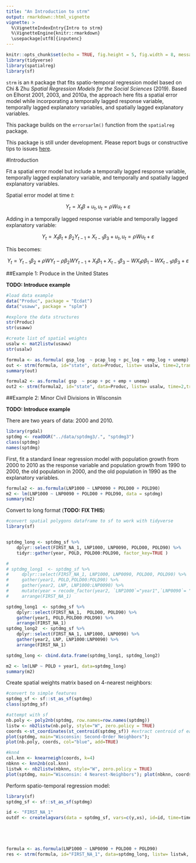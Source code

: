 ---
title: "An Introduction to strm"
output: rmarkdown::html_vignette
vignette: >
  %\VignetteIndexEntry{Intro to strm}
  %\VignetteEngine{knitr::rmarkdown}
  \usepackage[utf8]{inputenc}
---

```{r setup, include=FALSE}
knitr::opts_chunk$set(echo = TRUE, fig.height = 5, fig.width = 8, message = TRUE, warning = FALSE)
library(tidyverse)
library(spatialreg)
library(sf)

```

`strm` is an `R` package that fits spatio-temporal regression model based on Chi & Zhu *Spatial Regression Models for the Social Sciences* (2019). Based on Elhorst 2001, 2003, and 2010a, the approach here fits a spatial error model while incorporating a temporally lagged response variable, temporally lagged explanatory variables, and spatially lagged explanatory variables.

This package builds on the `errorsarlm()` function from the `spatialreg` package.

This package is still under development. Please report bugs or constructive tips to issues [here](https://github.com/mkamenet3/strm/issues).


#Introduction


Fit a spatial error model but include a temporally lagged response variable, temporally lagged explanatory variable, and temporally and spatially lagged explanatory variables.

Spatial error model at time $t$:

$$Y_t = X_t \beta + u_t, u_t=\rho Wu_t + \varepsilon$$

Adding in a temporally lagged response variable and temporally lagged explanatory variable:

$$Y_t = X_t\beta_t + \beta_2Y_{t-1} + X_{t-1}\beta_3 + u_t, u_t=\rho Wu_t + \varepsilon$$


This becomes:

$$Y_t = Y_{t-1} \beta_2 + \rho W Y_t - \rho\beta_2 WY_{t-1} + X_t \beta_1 + X_{t-1}\beta_3 - W X_t \rho \beta_1 -WX_{t-1} \rho \beta_3 + \varepsilon$$


##Example 1: Produce in the United States


**TODO: Introduce example**


```{r}
#load data example
data("Produc", package = "Ecdat")
data("usaww", package = "splm")

#explore the data structures
str(Produc)
str(usaww)

#create list of spatial weights
usalw <- mat2listw(usaww)
str(usalw)

formula <- as.formula( gsp_log  ~ pcap_log + pc_log + emp_log + unemp)
out <- strm(formula, id="state", data=Produc, listw= usalw, time=2,trans="log",year==1970 | year==1971)
summary(out)

```

```{r tester, eval=FALSE, echo=FALSE}
formula2 <- as.formula( gsp  ~ pcap + pc + emp + unemp)
out2 <- strm(formula2, id="state", data=Produc, listw= usalw, time=2,trans=NULL,year==1970 | year==1971)

```


##Example 2: Minor Civil Divisions in Wisconsin

**TODO: Introduce example**

There are two years of data: 2000 and 2010.

```{r}
library(rgdal)
sptdmg <- readOGR("../data/sptdmg3/.", "sptdmg3")
class(sptdmg)
names(sptdmg)
```


First, fit a standard linear regression model with population growth from 2000 to 2010 as the response variable and population growth from 1990 to 2000, the old population in 2000, and the old population in 1990 as the explanatory variables.

```{r}
formula2 <- as.formula(LNP1000 ~ LNP0090 + POLD00 + POLD90)
m2 <- lm(LNP1000 ~ LNP0090 + POLD00 + POLD90, data = sptdmg)
summary(m2)
```

Convert to long format (**TODO: FIX THIS**)

```{r, echo=FALSE, eval=FALSE}
#convert spatial polygons dataframe to sf to work with tidyverse
library(sf)


sptdmg_long <- sptdmg_sf %>%
    dplyr::select(FIRST_NA_1, LNP1000, LNP0090, POLD00, POLD90) %>%
    tidyr::gather(year, POLD, POLD00:POLD90, factor_key=TRUE )

# 
# sptdmg_long1  <- sptdmg_sf %>%
#     dplyr::select(FIRST_NA_1, LNP1000, LNP0090, POLD00, POLD90) %>%
#     gather(year1, POLD,POLD00:POLD90) %>%
#     gather(year2, LNP, LNP1000:LNP0090) %>%
#     mutate(year = recode_factor(year2, `LNP1000`="year1",`LNP0090`= "year2")) %>%
#     arrange(FIRST_NA_1)

sptdmg_long1  <- sptdmg_sf %>%
    dplyr::select(FIRST_NA_1,  POLD00, POLD90) %>%
    gather(year1, POLD,POLD00:POLD90) %>%
    arrange(FIRST_NA_1)
sptdmg_long2  <- sptdmg_sf %>%
    dplyr::select(FIRST_NA_1, LNP1000, LNP0090) %>%
    gather(year2, LNP, LNP1000:LNP0090) %>%
    arrange(FIRST_NA_1)

sptdmg_long <- cbind.data.frame(sptdmg_long1, sptdmg_long2)   

m2 <- lm(LNP ~ POLD + year1, data=sptdmg_long)
summary(m2)
```



Create spatial weights matrix based on 4-nearest neighbors:



```{r}
#convert to simple features
sptdmg_sf <- sf::st_as_sf(sptdmg)
class(sptdmg_sf)

#attempt with sf
nb.poly <- poly2nb(sptdmg, row.names=row.names(sptdmg))
listw <- nb2listw(nb.poly, style="W", zero.policy = TRUE)
coords <-st_coordinates(st_centroid(sptdmg_sf)) #extract centroid of each  minor civil division
plot(sptdmg, main="Wisconsin: Second-Order Neighbors");
plot(nb.poly, coords, col="blue", add=TRUE)

#knn4
col.knn <- knearneigh(coords, k=4)
nbknn <- knn2nb(col.knn)
listwk <- nb2listw(nbknn, style="W", zero.policy = TRUE)
plot(sptdmg, main="Wisconsin: 4 Nearest-Neighbors"); plot(nbknn, coords,col="forestgreen", add=TRUE)
```


Perform spatio-temporal regression model:

```{r}
library(sf)
sptdmg_sf <- sf::st_as_sf(sptdmg)

id <- "FIRST_NA_1"
outdf <- createlagvars(data = sptdmg_sf, vars=c(y,xs), id=id, time=time, trans=0)





formula <- as.formula(LNP1000 ~ LNP0090 + POLD00 + POLD90)
res <- strm(formula, id="FIRST_NA_1", data=sptdmg_long, listw= listwk, time=2,trans=NULL,wide=TRUE)

```






